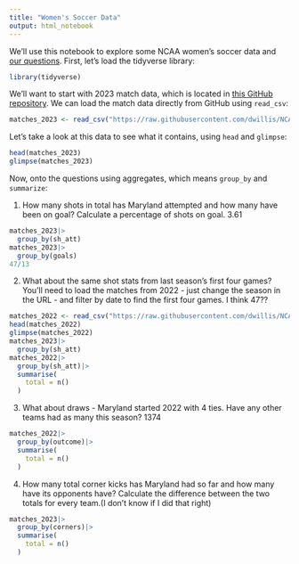 ```yaml
---
title: "Women's Soccer Data"
output: html_notebook
---
```


We'll use this notebook to explore some NCAA women's soccer data and [our questions](https://docs.google.com/spreadsheets/d/1kTSrnl1URmcexIWLDMWqDnp3q-c2OS45uifnhjp10n4/edit#gid=0). First, let's load the tidyverse library:

```r
library(tidyverse)
```

We'll want to start with 2023 match data, which is located in [this GitHub repository](https://github.com/dwillis/NCAAWomensSoccerData). We can load the match data directly from GitHub using `read_csv`:


```r
matches_2023 <- read_csv("https://raw.githubusercontent.com/dwillis/NCAAWomensSoccerData/main/data/ncaa_womens_soccer_matchstats_2023.csv")
```

Let's take a look at this data to see what it contains, using `head` and `glimpse`:

```r
head(matches_2023)
glimpse(matches_2023)
```

Now, onto the questions using aggregates, which means `group_by` and `summarize`:

1. How many shots in total has Maryland attempted and how many have been on goal? Calculate a percentage of shots on goal. 3.61

```r
matches_2023|>
  group_by(sh_att)
matches_2023|>
  group_by(goals)
47/13
```

2. What about the same shot stats from last season's first four games? You'll need to load the matches from 2022 - just change the season in the URL - and filter by date to find the first four games. I think 47??

```r
matches_2022 <- read_csv("https://raw.githubusercontent.com/dwillis/NCAAWomensSoccerData/main/data/ncaa_womens_soccer_matchstats_2022.csv")
head(matches_2022)
glimpse(matches_2022)
matches_2023|>
  group_by(sh_att)
matches_2022|>
  group_by(sh_att)|>
  summarise(
    total = n()
  )
```


3. What about draws - Maryland started 2022 with 4 ties. Have any other teams had as many this season? 1374

```r
matches_2022|>
  group_by(outcome)|>
  summarise(
    total = n()
  )
```


4. How many total corner kicks has Maryland had so far and how many have its opponents have? Calculate the difference between the two totals for every team.(I don't know if I did that right)

```r
matches_2023|>
  group_by(corners)|>
  summarise(
    total = n()
  )
```

